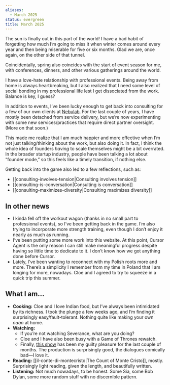```yaml
---
aliases:
  - March 2025
status: evergreen
title: March 2025
---
```

The sun is finally out in this part of the world! I have a bad habit of forgetting how much I’m going to miss it when winter comes around every year and then being miserable for five or six months. Glad we are, once again, on the other side of that tunnel.

Coincidentally, spring also coincides with the start of event season for me, with conferences, dinners, and other various gatherings around the world.

I have a love-hate relationship with professional events. Being away from home is always heartbreaking, but I also realized that I need some level of social bonding in my professional life lest I get dissociated from the work. Balance is key, I guess?

In addition to events, I’ve been lucky enough to get back into consulting for a few of our own clients at [Nebulab](https://nebulab.com). For the last couple of years, I have mostly been detached from service delivery, but we’re now experimenting with some new services/practices that require direct partner oversight. (More on that soon.)

This made me realize that I am much happier and more effective when I’m not just talking/thinking about the work, but also doing it. In fact, I think the whole idea of founders _having_ to scale themselves might be a bit overrated. In the broader startup industry, people have been talking a lot about “founder mode,” so this feels like a timely transition, if nothing else.

Getting back into the game also led to a few reflections, such as:

- [[consulting-involves-tension|Consulting involves tension]]
- [[consulting-is-conversation|Consulting is conversation]]
- [[consulting-maximizes-diversity|Consulting maximizes diversity]]

## In other news

- I kinda fell off the workout wagon (thanks in no small part to professional events), so I’ve been getting back in the game. I’m also trying to incorporate more strength training, even though I don’t enjoy it nearly as much as running.
- I’ve been putting some more work into this website. At this point, Cursor Agent is the only reason I can still make meaningful progress despite having so little time to dedicate to it. I don’t know how we got anything done before Cursor.
- Lately, I’ve been wanting to reconnect with my Polish roots more and more. There’s a simplicity I remember from my time in Poland that I am longing for more, nowadays. Cloe and I agreed to try to squeeze in a quick trip this summer.

## What I am…

- **Cooking:** Cloe and I love Indian food, but I’ve always been intimidated by its richness. I took the plunge a few weeks ago, and I’m finding it surprisingly easy/fault-tolerant. Nothing quite like making your own _naan_ at home.
- **Watching:**
	- If you’re not watching Severance, what are you doing?
	- Cloe and I have also been busy with a Game of Thrones rewatch.
	- Finally, [this show](https://en.wikipedia.org/wiki/S.W.A.T._(2017_TV_series)) has been my guilty pleasure for the last couple of months. The production is surprisingly good, the dialogues comically bad—I love it.
- **Reading:** [[il-conte-di-montecristo|The Count of Monte Cristo]], mostly. Surprisingly light reading, given the length, and beautifully written.
- **Listening:** Not much nowadays, to be honest. Some Sia, some Bob Dylan, some more random stuff with no discernible pattern.
